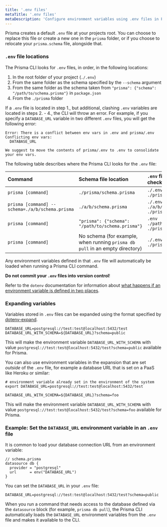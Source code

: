 ```yaml
---
title: '.env files'
metaTitle: '.env files'
metaDescription: 'Configure environment variables using .env files in Prisma'
---
```


<TopBlock>

Prisma creates a default `.env` file at your projects root. You can choose to replace this file or create a new one in the `prisma` folder, or if you choose to relocate your `prisma.schema` file, alongside that.

</TopBlock>

### `.env` file locations

The Prisma CLI looks for `.env` files, in order, in the following locations:

1. In the root folder of your project (`./.env`)
1. From the same folder as the schema specified by the `--schema` argument
1. From the same folder as the schema taken from `"prisma": {"schema": "/path/to/schema.prisma"}` in `package.json`
1. From the `./prisma` folder

If a `.env` file is located in step 1., but additional, clashing `.env` variables are located in steps 2. - 4., the CLI will throw an error. For example, if you specify a `DATABASE_URL` variable in two different `.env` files, you will get the following error:

```
Error: There is a conflict between env vars in .env and prisma/.env
Conflicting env vars:
  DATABASE_URL

We suggest to move the contents of prisma/.env to .env to consolidate your env vars.
```

The following table describes where the Prisma CLI looks for the `.env` file:

| **Command**                                     | **Schema file location**                                                     | **`.env` file locations checked, in order**               |
| :---------------------------------------------- | :--------------------------------------------------------------------------- | :-------------------------------------------------------- |
| `prisma [command]`                              | `./prisma/schema.prisma`                                                     | `./.env`<br />`./prisma/.env`                             |
| `prisma [command] --schema=./a/b/schema.prisma` | `./a/b/schema.prisma`                                                        | `./.env`<br />`./a/b/.env`<br />`./prisma/.env`           |
| `prisma [command]`                              | `"prisma": {"schema": "/path/to/schema.prisma"}`                             | `.env`<br /> `./path/to/schema/.env`<br />`./prisma/.env` |
| `prisma [command]`                              | No schema (for example, when running `prisma db pull` in an empty directory) | `./.env`<br />`./prisma/.env`                             |

Any environment variables defined in that `.env` file will automatically be loaded when running a Prisma CLI command.

<Admonition type="warning">

**Do not commit your `.env` files into version control**!

</Admonition>

Refer to the `dotenv` documentation for information about [what happens if an environment variable is defined in two places](https://www.npmjs.com/package/dotenv#what-happens-to-environment-variables-that-were-already-set).

### Expanding variables

Variables stored in `.env` files can be expanded using the format specified by [dotenv-expand](https://github.com/motdotla/dotenv-expand).

```env file=.env
DATABASE_URL=postgresql://test:test@localhost:5432/test
DATABASE_URL_WITH_SCHEMA=${DATABASE_URL}?schema=public
```

This will make the environment variable `DATABASE_URL_WITH_SCHEMA` with value `postgresql://test:test@localhost:5432/test?schema=public` available for Prisma.

You can also use environment variables in the expansion that are set _outside_ of the `.env` file, for example a database URL that is set on a PaaS like Heroku or similar:

```terminal
# environment variable already set in the environment of the system
export DATABASE_URL=postgresql://test:test@localhost:5432/test
```

```env file=.env
DATABASE_URL_WITH_SCHEMA=${DATABASE_URL}?schema=foo
```

This will make the environment variable `DATABASE_URL_WITH_SCHEMA` with value `postgresql://test:test@localhost:5432/test?schema=foo` available for Prisma.

### Example: Set the `DATABASE_URL` environment variable in an `.env` file

It is common to load your database connection URL from an environment variable:

```prisma
// schema.prisma
datasource db {
  provider = "postgresql"
  url      = env("DATABASE_URL")
}
```

You can set the `DATABASE_URL` in your `.env` file:

```env file=.env
DATABASE_URL=postgresql://test:test@localhost:5432/test?schema=public
```

When you run a command that needs access to the database defined via the `datasource` block (for example, `prisma db pull`), the Prisma CLI automatically loads the `DATABASE_URL` environment variables from the `.env` file and makes it available to the CLI.
